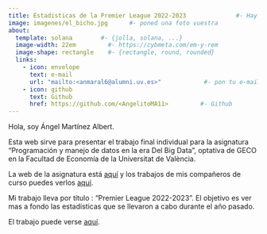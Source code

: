 ---
title: Estadisticas de la Premier League 2022-2023              #- Hay que cambiarlo
image: imagenes/el_bicho.jpg      #- poned una foto vuestra
about:
  template: solana        #- {jolla, solana, ...}
  image-width: 22em         #- https://cybmeta.com/em-y-rem
  image-shape: rectangle    #- {rectangle, round, rounded}
  links:
    - icon: envelope
      text: e-mail
      url: "mailto:<anmaral6@alumni.uv.es>"            #- pon tu e-mail
    - icon: github
      text: Github
      href: https://github.com/<AngelitoMA11>         #- Github
---
        
Hola, soy Ángel Martínez Albert.
      
Esta web sirve para presentar el trabajo final individual para la asignatura "Programación y manejo de datos en la era Del Big Data", optativa de GECO en la Facultad de Economía de la Universitat de València.

La web de la asignatura está [aquí](https://perezp44.github.io/intro-ds-23-24-web/){target="_blank"} y los trabajos de mis compañeros de curso puedes verlos [aquí](https://perezp44.github.io/intro-ds-23-24-web/05-trabajos-estudiantes.html){target="_blank"}.


Mi trabajo lleva por título : "Premier League 2022-2023". El objetivo es ver mas a fondo las estadísticas que se llevaron a cabo durante el año pasado.


El trabajo puede verse [aquí](my_trabajo_BigData.html).
